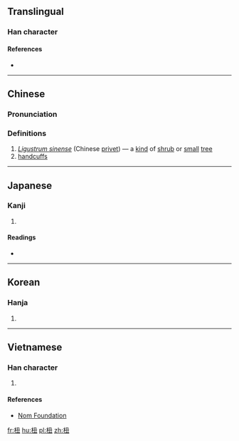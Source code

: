 ==Translingual==

===Han character===
{{Han char|rn=75|rad=木|as=04|sn=8|four=47915|canj=DNG|ids=⿰木丑}}

====References====
* {{Han ref|kx=0514.070|dkj=14512|dj=0901.110|hdz=21175.070|uh=677B|ud=26491|bh=CCD8|bd=52440}}

----

==Chinese==
{{zh-forms}}

===Pronunciation===
{{zh-pron
|m=chǒu,niǔ
|c=cau2,lau2,nau2
|mc=y
|oc=y
|ma=
|cat=pn,n
}}

===Definitions===
# ''[[w:Ligustrum sinense|Ligustrum sinense]]'' (Chinese [[privet]]) — a [[kind]] of [[shrub]] or [[small]] [[tree]]
# [[handcuffs]]

----

==Japanese==

===Kanji===
{{ja-kanji|grade=|rs=木04}}

# {{defn|lang=ja|sort=木04}}

====Readings====
* {{ja-readings|on=[[ちゅう]] (chū), [[ちゅ]] (chu), [[しゅう]] (shū), [[にゅ]] (nyu)|kun=[[てかせ]] (tekase)}}

----

==Korean==

===Hanja===
{{ko-hanja|hangeul=[[뉴]], [[유]], [[추]]|eumhun=|rv=nyu, yu, chu|mr=nyu, yu, ch'u|y=nyu, yu, chwu}}

# {{defn|lang=ko|sort=木04}}

----

==Vietnamese==

===Han character===
{{vi-readings|rs=木04| hanviet = nữu}}

# {{defn|lang=vi|sort=木04}}

====References====
*[http://nomfoundation.org/common/nom_details.php?codepoint=677b Nom Foundation]

[[fr:杻]]
[[hu:杻]]
[[pl:杻]]
[[zh:杻]]